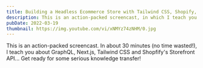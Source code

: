 ```yaml
---
title: Building a Headless Ecommerce Store with Tailwind CSS, Shopify, and Next.js
description: This is an action-packed screencast, in which I teach you about GraphQL, Next.js, Tailwind CSS and Shopfify's Storefront API!
pubDate: 2022-03-19
thumbnail: https://img.youtube.com/vi/xNMYz74zNHM/0.jpg
---
```


<IntroText>

This is an action-packed screencast. In about 30 minutes (no time wasted!), I teach you about GraphQL, Next.js, Tailwind CSS and Shopfify's Storefront API... Get ready for some serious knowledge transfer!

</IntroText>

<YouTubeVideo id="xNMYz74zNHM" />
